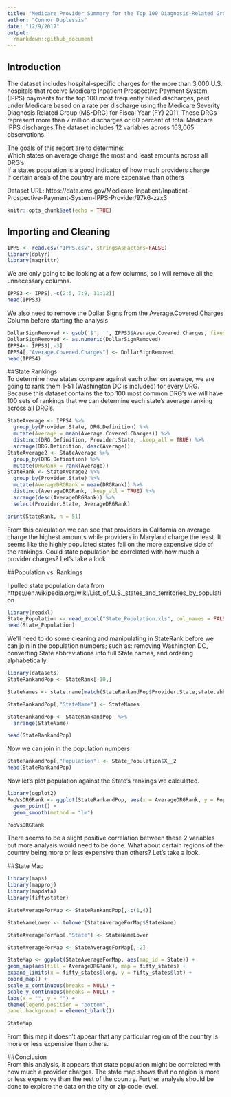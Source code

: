 ```yaml
---
title: "Medicare Provider Summary for the Top 100 Diagnosis-Related Groups (DRG)"
author: "Connor Duplessis"
date: "12/9/2017"
output:
  rmarkdown::github_document
---
```

## Introduction

The dataset includes hospital-specific charges for the more than 3,000 U.S. hospitals that receive Medicare Inpatient Prospective Payment System (IPPS) payments for the top 100 most frequently billed discharges, paid under Medicare based on a rate per discharge using the Medicare Severity Diagnosis Related Group (MS-DRG) for Fiscal Year (FY) 2011. These DRGs represent more than 7 million discharges or 60 percent of total Medicare IPPS discharges.The dataset includes 12 variables across 163,065 observations.

The goals of this report are to determine:  
Which states on average charge the most and least amounts across all DRG's  
If a states population is a good indicator of how much providers charge  
If certain area's of the country are more expensive than others  

Dataset URL: https://data.cms.gov/Medicare-Inpatient/Inpatient-Prospective-Payment-System-IPPS-Provider/97k6-zzx3 

    
  
```r
knitr::opts_chunk$set(echo = TRUE)
```

## Importing and Cleaning
```r
IPPS <- read.csv("IPPS.csv", stringsAsFactors=FALSE)  
library(dplyr)
library(magrittr)
```
We are only going to be looking at a few columns, so I will remove all the unnecessary columns.
```r
IPPS3 <- IPPS[,-c(2:5, 7:9, 11:12)]
head(IPPS3)
```


We also need to remove the Dollar Signs from the Average.Covered.Charges Column before starting the analysis
```r
DollarSignRemoved <- gsub('$', '', IPPS3$Average.Covered.Charges, fixed = TRUE)
DollarSignRemoved <- as.numeric(DollarSignRemoved)
IPPS4<- IPPS3[,-3]
IPPS4[,"Average.Covered.Charges"] <- DollarSignRemoved
head(IPPS4)
```

##State Rankings    
To determine how states compare against each other on average, we are going to rank them 1-51 (Washington DC is included) for every DRG. Because this dataset contains the top 100 most common DRG's we will have 100 sets of rankings that we can determine each state's average ranking across all DRG's.



```r
StateAverage <- IPPS4 %>%
  group_by(Provider.State, DRG.Definition) %>%
  mutate(Average = mean(Average.Covered.Charges)) %>%
  distinct(DRG.Definition, Provider.State, .keep_all = TRUE) %>%
  arrange(DRG.Definition, desc(Average))
StateAverage2 <- StateAverage %>%
  group_by(DRG.Definition) %>%
  mutate(DRGRank = rank(Average))
StateRank <- StateAverage2 %>%
  group_by(Provider.State) %>%
  mutate(AverageDRGRank = mean(DRGRank)) %>%
  distinct(AverageDRGRank, .keep_all = TRUE) %>%
  arrange(desc(AverageDRGRank)) %>%
  select(Provider.State, AverageDRGRank)

print(StateRank, n = 51)
```


From this calculation we can see that providers in California on average charge the highest amounts while providers in Maryland charge the least. It seems like the highly populated states fall on the more expensive side of the rankings. Could state population be correlated with how much a provider charges? Let's take a look.  

##Population vs. Rankings

I pulled state population data from https://en.wikipedia.org/wiki/List_of_U.S._states_and_territories_by_population

```r
library(readxl)
State_Population <- read_excel("State_Population.xls", col_names = FALSE)
head(State_Population)
```

We'll need to do some cleaning and manipulating in StateRank before we can join in the population numbers; such as: removing Washington DC, converting State abbreviations into full State names, and ordering alphabetically.

```r
library(datasets)
StateRankandPop <- StateRank[-10,]

StateNames <- state.name[match(StateRankandPop$Provider.State,state.abb)]

StateRankandPop[,"StateName"] <- StateNames

StateRankandPop <- StateRankandPop  %>%
  arrange(StateName)

head(StateRankandPop)
```

Now we can join in the population numbers

```r
StateRankandPop[,"Population"] <- State_Population$X__2
head(StateRankandPop)
```

Now let's plot population against the State's rankings we calculated.

```r
library(ggplot2)
PopVsDRGRank <- ggplot(StateRankandPop, aes(x = AverageDRGRank, y = Population)) +
  geom_point() +
  geom_smooth(method = "lm")

PopVsDRGRank
```

There seems to be a slight positive correlation between these 2 variables but more analysis would need to be done. What about certain regions of the country being more or less expensive than others? Let's take a look.  

##State Map

```r
library(maps)
library(mapproj)
library(mapdata)
library(fiftystater)

StateAverageForMap <- StateRankandPop[,-c(1,4)]

StateNameLower <- tolower(StateAverageForMap$StateName)

StateAverageForMap[,"State"] <- StateNameLower

StateAverageForMap <- StateAverageForMap[,-2]

StateMap <- ggplot(StateAverageForMap, aes(map_id = State)) +
geom_map(aes(fill = AverageDRGRank), map = fifty_states) +
expand_limits(x = fifty_states$long, y = fifty_states$lat) +
coord_map() +
scale_x_continuous(breaks = NULL) +
scale_y_continuous(breaks = NULL) +
labs(x = "", y = "") +
theme(legend.position = "bottom",
panel.background = element_blank())

StateMap
```

From this map it doesn't appear that any particular region of the country is more or less expensive than others.

##Conclusion  
From this analysis, it appears that state population might be correlated with how much a provider charges. The state map shows that no region is more or less expensive than the rest of the country. Further analysis should be done to explore the data on the city or zip code level.
